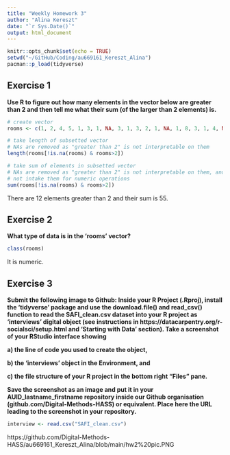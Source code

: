 ```yaml
---
title: "Weekly Homework 3"
author: "Alina Kereszt"
date: "`r Sys.Date()`"
output: html_document
---
```


```r
knitr::opts_chunk$set(echo = TRUE)
setwd("~/GitHub/Coding/au669161_Kereszt_Alina")
pacman::p_load(tidyverse)
```

## Exercise 1
**Use R to figure out how many elements in the vector below are greater than 2 and then tell me what their sum (of the larger than 2 elements) is.**

```r
# create vector
rooms <- c(1, 2, 4, 5, 1, 3, 1, NA, 3, 1, 3, 2, 1, NA, 1, 8, 3, 1, 4, NA, 1, 3, 1, 2, 1, 7, 1, 9, 3, NA)

# take length of subsetted vector
# NAs are removed as "greater than 2" is not interpretable on them
length(rooms[!is.na(rooms) & rooms>2])

# take sum of elements in subsetted vector
# NAs are removed as "greater than 2" is not interpretable on them, and R does
# not intake them for numeric operations
sum(rooms[!is.na(rooms) & rooms>2])
```

There are 12 elements greater than 2 and their sum is 55.

## Exercise 2
**What type of data is in the 'rooms' vector?**
```r
class(rooms)
```

It is numeric.

## Exercise 3
**Submit the following image to Github: Inside your R Project (.Rproj), install the 'tidyverse' package and use the download.file() and read_csv() function to read the SAFI_clean.csv dataset into your R project as 'interviews' digital object (see instructions in https://datacarpentry.org/r-socialsci/setup.html and 'Starting with Data' section). Take a screenshot of your RStudio interface showing**

  **a) the line of code you used to create the object,**

  **b) the 'interviews' object in the Environment, and**

  **c) the file structure of your R project in the bottom right "Files" pane.**

**Save the screenshot as an image and put it in your AUID_lastname_firstname repository inside our Github organisation (github.com/Digital-Methods-HASS) or equivalent. Place here the URL leading to the screenshot in your repository.**

```r
interview <- read.csv("SAFI_clean.csv")
```

https://github.com/Digital-Methods-HASS/au669161_Kereszt_Alina/blob/main/hw2%20pic.PNG
























